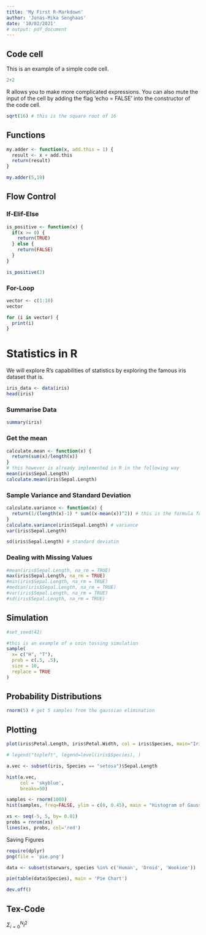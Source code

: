 ```yaml
---
title: 'My First R-Markdown'
author: 'Jonas-Mika Senghaas'
date: '10/02/2021'
# output: pdf_document
---
```


## Code cell
This is an example of a simple code cell. 
```r
2+2
```
R allows you to make more complicated expressions. You can also mute the input of the cell by adding the flag 'echo = FALSE' into the constructor of the code cell.
```r
sqrt(16) # this is the square root of 16
```

## Functions
```r
my.adder <- function(x, add.this = 1) {
  result <- x + add.this
  return(result)
}

my.adder(5,10)
```

## Flow Control 

### If-Elif-Else

```r
is_positive <- function(x) {
  if(x >= 0) {
    return(TRUE)
  } else {
    return(FALSE)
  }
}

is_positive(2)

```


### For-Loop
```r
vector <- c(1:10)
vector

for (i in vector) {
  print(i)
}
```


# Statistics in R
We will explore R's capabilities of statistics by exploring the famous iris dataset that is.

```r
iris_data <- data(iris)
head(iris)
```

### Summarise Data
```r
summary(iris)
```

### Get the mean
```r
calculate.mean <- function(x) {
  return(sum(x)/length(x))
}
# this however is already implemented in R in the following way
mean(iris$Sepal.Length)
calculate.mean(iris$Sepal.Length)
```

### Sample Variance and Standard Deviation
```r
calculate.variance <- function(x) {
  return(1/(length(x)-1) * sum((x-mean(x))^2)) # this is the formula for the variance
}
calculate.variance(iris$Sepal.Length) # variance
var(iris$Sepal.Length)

sd(iris$Sepal.Length) # standard deviatin

```

### Dealing with Missing Values
```r
#mean(iris$Sepal.Length, na_rm = TRUE)
max(iris$Sepal.Length, na_rm = TRUE)
#min(iris$Sepal.Length, na_rm = TRUE)
#median(iris$Sepal.Length, na_rm = TRUE)
#var(iris$Sepal.Length, na_rm = TRUE)
#sd(iris$Sepal.Length, na_rm = TRUE)
```

## Simulation

```r
#set_seed(42)

#this is an example of a coin tossing simulation
sample(
  x= c("H", "T"),
  prob = c(.5, .5),
  size = 10,
  replace = TRUE
)
```

## Probability Distributions
```r
rnorm(5) # get 5 samples from the gaussian elimination
```

## Plotting
```r
plot(iris$Petal.Length, iris$Petal.Width, col = iris$Species, main="Iris Data")

# legend("topleft", legend=level(iris$Species), )
```

```r
a.vec <- subset(iris, Species == "setosa")$Sepal.Length

hist(a.vec, 
     col = 'skyblue',
     breaks=50)
```

```r
samples <- rnorm(1000)
hist(samples, freq=FALSE, ylim = c(0, 0.45), main = "Histogram of Gaussian Random Numbers (1000 Samples)")

xs <- seq(-5, 5, by= 0.01)
probs = rnrom(xs)
lines(xs, probs, col='red')
```
Saving Figures
```r
require(dplyr)
png(file = 'pie.png')

data <- subset(starwars, species %in% c('Human', 'Droid', 'Wookiee'))

pie(table(data$Species), main = 'Pie Chart')

dev.off()
```



## Tex-Code
$\Sigma_{i=0}^{N}i^2$ 
